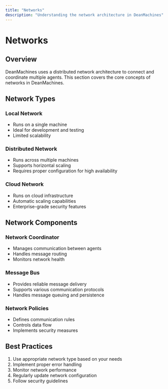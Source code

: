 ```yaml
---
title: "Networks"
description: "Understanding the network architecture in DeanMachines"
---
```


# Networks

## Overview

DeanMachines uses a distributed network architecture to connect and coordinate multiple agents. This section covers the core concepts of networks in DeanMachines.

## Network Types

### Local Network
- Runs on a single machine
- Ideal for development and testing
- Limited scalability

### Distributed Network
- Runs across multiple machines
- Supports horizontal scaling
- Requires proper configuration for high availability

### Cloud Network
- Runs on cloud infrastructure
- Automatic scaling capabilities
- Enterprise-grade security features

## Network Components

### Network Coordinator
- Manages communication between agents
- Handles message routing
- Monitors network health

### Message Bus
- Provides reliable message delivery
- Supports various communication protocols
- Handles message queuing and persistence

### Network Policies
- Defines communication rules
- Controls data flow
- Implements security measures

## Best Practices

1. Use appropriate network type based on your needs
2. Implement proper error handling
3. Monitor network performance
4. Regularly update network configuration
5. Follow security guidelines
